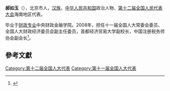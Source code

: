 '''郝如玉'''（{{bd|1948年||}}），北京市人，[[汉族|汉族]]，[[中华人民共和国|中华人民共和国]]政治人物、[[第十二届全国人民代表大会|第十二届全国人民代表大会]]海南地区代表。

毕业于[[财政专业|财政专业]]中央财政金融学院。2008年，担任十一届全国人大常委会委员、全国人大财政经济委员会副主任委员，首都经济贸易大学副校长，中国注册税务师协会副会长<ref>{{cite news|title=全国人大代表信息-郝如玉|url= http://210.82.31.1:8084/delegate/viewDelegate.action?dbid=122030|accessdate=2013-04-05|newspaper=全国人大网|archive-url=https://web.archive.org/web/20130713111618/http://www.npc.gov.cn/delegate/viewDelegate.action?dbid=122030|archive-date=2013-07-13|dead-url=yes}}</ref>。

==參考文獻==
{{reflist}}
{{中国政治人物小作品}}

[[Category:第十二届全国人大代表|Category:第十二届全国人大代表]]
[[Category:第十一届全国人大代表|Category:第十一届全国人大代表]]